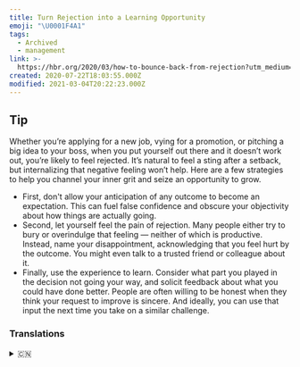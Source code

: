```yaml
---
title: Turn Rejection into a Learning Opportunity
emoji: "\U0001F4A1"
tags:
  - Archived
  - management
link: >-
  https://hbr.org/2020/03/how-to-bounce-back-from-rejection?utm_medium=email&utm_source=newsletter_daily&utm_campaign=mtod_notactsubs
created: 2020-07-22T18:03:55.000Z
modified: 2021-03-04T20:22:23.000Z
---
```


## Tip

Whether you’re applying for a new job, vying for a promotion, or pitching a big idea to your boss, when you put yourself out there and it doesn’t work out, you’re likely to feel rejected. It’s natural to feel a sting after a setback, but internalizing that negative feeling won’t help. Here are a few strategies to help you channel your inner grit and seize an opportunity to grow.

- First, <Highlight>don't allow your anticipation of any outcome to become an expectation</Highlight>. This can fuel false confidence and obscure your objectivity about how things are actually going.
- Second, <Highlight>let yourself feel the pain of rejection</Highlight>. Many people either try to bury or overindulge that feeling — neither of which is productive. Instead, name your disappointment, acknowledging that you feel hurt by the outcome. You might even talk to a trusted friend or colleague about it.
- Finally, <Highlight>use the experience to learn</Highlight>. Consider what part you played in the decision not going your way, and solicit feedback about what you could have done better. People are often willing to be honest when they think your request to improve is sincere. And ideally, you can use that input the next time you take on a similar challenge.

### Translations

<details>
   <summary>🇨🇳</summary>

无论你是在申请一份新工作,争取晋升,还是给老板提出个好主意.当你投入其中却失败了,你可能会感到沮丧. 受挫后感到刺痛是很自然的,但把消极的情绪压抑在心里是无济于事的. 以下有几个方法来帮助你找到内心的勇气, 并抓住成长的机会.

- 首先, 不要让你对任何结果的期待变成了期望. 这会助长你错误的自信,也会让你对事情的真实情况了解不够客观.
- 其次, 让自己感受挫折的痛苦. 很多人不是试图忽略这种感觉,就是过分纵容这种感觉--无论哪一种都不管用. 相反地, 说出你的失望, 承认自己收到了伤害. 你甚至可以向你信任的朋友或同事倾诉这件事.
- 最后, 总结经验教训. 想想你在决定不走自己的路时扮演了什么角色. 然后寻求有关你可以做得更好的方面的反馈.当人们觉得你是真心诚意地想提高进自己时, 他们通常也会坦诚相对. 在理想的情况下, 下一次遇到类似问题的时候,你可以使用这些建议.

</details>
